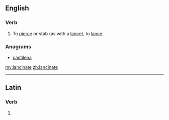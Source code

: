 ==English==

===Verb===
{{en-verb|lancinates|lancinating|lancinated|lancinated}}

# To [[pierce]] or stab (as with a [[lance]]), to [[lance]].

===Anagrams===
* [[cantilena#English|cantilena]]

[[my:lancinate]]
[[zh:lancinate]]

----
==Latin==

===Verb===
{{la-verb-form|lancināte}}

# {{conjugation of|lancino|lancinō|2|p|pres|act|imp|lang=la}}
{{rfc-auto}}